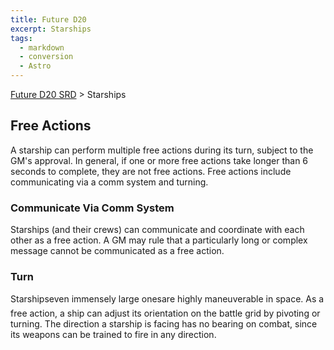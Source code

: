 ```yaml
---
title: Future D20
excerpt: Starships
tags:
  - markdown
  - conversion
  - Astro
---
```






[Future D20 SRD]( / ) > Starships




## Free Actions


A starship can perform multiple free actions during its turn, subject to the GM's approval. In general, if one or more free actions take longer than 6 seconds to complete, they are not free actions. Free actions include communicating via a comm system and turning.


### Communicate Via Comm System


Starships (and their crews) can communicate and coordinate with each other as a free action. A GM may rule that a particularly long or complex message cannot be communicated as a free action.


### Turn


Starshipseven immensely large onesare highly maneuverable in space. As a free action, a ship can adjust its orientation on the battle grid by pivoting or turning. The direction a starship is facing has no bearing on combat, since its weapons can be trained to fire in any direction.



